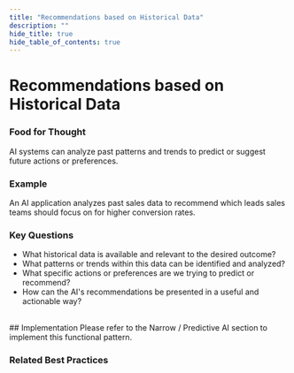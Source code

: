 ```yaml
---
title: "Recommendations based on Historical Data"
description: ""
hide_title: true
hide_table_of_contents: true
---
```



<PageViewTracker featureName="AI_CAPABILITY_RECOMMENDATIONS_HISTORICAL_DATA" />

<div className="hero-header">
  <h1>Recommendations based on Historical Data</h1>
</div>

### Food for Thought

AI systems can analyze past patterns and trends to predict or suggest future actions or preferences.

### Example

An AI application analyzes past sales data to recommend which leads sales teams should focus on for higher conversion rates.

### Key Questions

- What historical data is available and relevant to the desired outcome?
- What patterns or trends within this data can be identified and analyzed?
- What specific actions or preferences are we trying to predict or recommend?
- How can the AI's recommendations be presented in a useful and actionable way?

<br />

<div className="section-with-background blue">
  ## Implementation
  Please refer to the Narrow / Predictive AI section to implement this functional pattern.

### Related Best Practices

<ul className="button-grid">
 <IconLinkButton href="/docs/technical-view/narrow-ai/" text="Narrow AI" />
 <IconLinkButton href="#" text="Recommendation" disabled={true} />
</ul>

</div>
